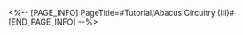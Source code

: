 <%-- [PAGE_INFO]
PageTitle=#Tutorial/Abacus Circuitry (III)#
[END_PAGE_INFO] --%>
{{Tutorial
|sort      = 602303
|title     = Abacus Circuitry (III)
|subtitle  = 
|type      = Adventure
|about     = 
|image1    = Tutorial Abacus Circuitry (III) 1.png{{subst:void|<!--$UPLOAD:<<SpriteOutput/TutorialPic/TutorialPage_602303.png>-<Tutorial Abacus Circuitry (III) 1.png>-<Tutorial Files>>-->}}
|text1     = {{Color|h|nobold=1|Teleportation modules}} will teleport the {{Color|h|nobold=1|computing modules}} above it to the other end.
}}